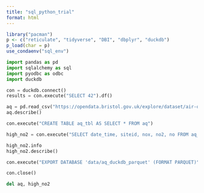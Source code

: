 ```yaml
---
title: "sql_python_trial"
format: html
---
```


```r
library("pacman")
p <- c("reticulate", "tidyverse", "DBI", "dbplyr", "duckdb")
p_load(char = p)
use_condaenv("sql_env")
```

```python
import pandas as pd
import sqlalchemy as sql
import pyodbc as odbc
import duckdb
```

```python

con = duckdb.connect()
results = con.execute("SELECT 42").df()

aq = pd.read_csv("https://opendata.bristol.gov.uk/explore/dataset/air-quality-data-continuous/download/?format=csv&disjunctive.location=true&refine.date_time=2022%2F08&timezone=GMT&lang=en&use_labels_for_header=false&csv_separator=%3B", sep = ";")
aq.describe()

con.execute("CREATE TABLE aq_tbl AS SELECT * FROM aq")

high_no2 = con.execute("SELECT date_time, siteid, nox, no2, no FROM aq_tbl WHERE no2 > 20").df()

high_no2.info
high_no2.describe()

con.execute("EXPORT DATABASE 'data/aq_duckdb_parquet' (FORMAT PARQUET)");

con.close()

del aq, high_no2
```




